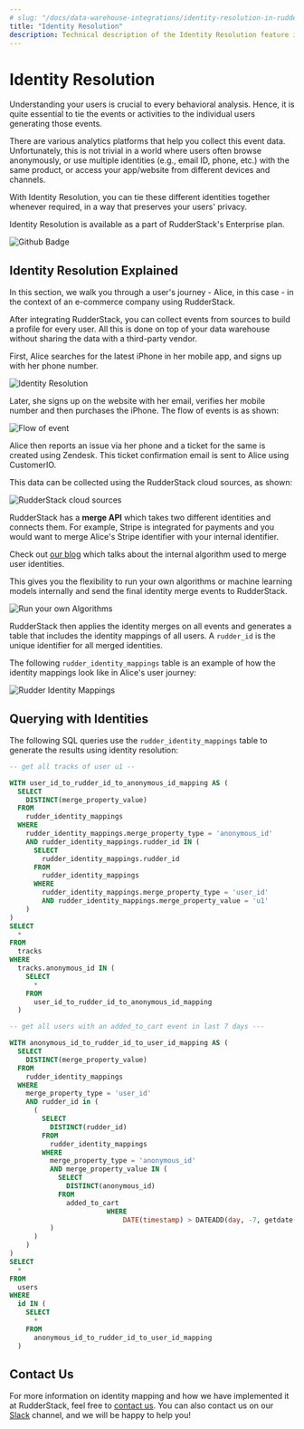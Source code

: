 ```yaml
---
# slug: "/docs/data-warehouse-integrations/identity-resolution-in-rudderstack"
title: "Identity Resolution"
description: Technical description of the Identity Resolution feature in RudderStack
---
```


# Identity Resolution

Understanding your users is crucial to every behavioral analysis. Hence, it is quite essential to tie the events or activities to the individual users generating those events.

There are various analytics platforms that help you collect this event data. Unfortunately, this is not trivial in a world where users often browse anonymously, or use multiple identities \(e.g., email ID, phone, etc.\) with the same product, or access your app/website from different devices and channels.

With Identity Resolution, you can tie these different identities together whenever required, in a way that preserves your users' privacy.

<div class="infoBlock">

Identity Resolution is available as a part of RudderStack's Enterprise plan.

</div>

<img src="https://img.shields.io/static/v1?label=PLAN&message=ENTERPRISE&color=blueviolet&style=for-the-badge" alt="Github Badge" class="githubBadge" />

## Identity Resolution Explained

In this section, we walk you through a user's journey - Alice, in this case - in the context of an e-commerce company using RudderStack.

After integrating RudderStack, you can collect events from sources to build a profile for every user. All this is done on top of your data warehouse without sharing the data with a third-party vendor.

First, Alice searches for the latest iPhone in her mobile app, and signs up with her phone number.

<img src="../../../images/assets/image (80).png" alt="Identity Resolution" />

Later, she signs up on the website with her email, verifies her mobile number and then purchases the iPhone. The flow of events is as shown:

<img src="../../../images/assets/image (93).png" alt="Flow of event" />

Alice then reports an issue via her phone and a ticket for the same is created using Zendesk. This ticket confirmation email is sent to Alice using CustomerIO.

This data can be collected using the RudderStack cloud sources, as shown:

<img src="../../../images/assets/image (12).png" alt="RudderStack cloud sources" />

RudderStack has a **merge API** which takes two different identities and connects them. For example, Stripe is integrated for payments and you would want to merge Alice's Stripe identifier with your internal identifier.

<div class="successBlock">

  Check out <a href="https://rudderstack.com/blog/identity-graph-and-identity-resolution-in-sql/">our blog</a> which talks about the internal algorithm used to merge user identities.
</div>

This gives you the flexibility to run your own algorithms or machine learning models internally and send the final identity merge events to RudderStack.

<img src="../../../images/assets/image (87).png" alt="Run your own Algorithms" />

RudderStack then applies the identity merges on all events and generates a table that includes the identity mappings of all users. A `rudder_id` is the unique identifier for all merged identities.

The following `rudder_identity_mappings` table is an example of how the identity mappings look like in Alice's user journey:

<img src="../../../images/assets/image (64).png" alt="Rudder Identity Mappings" />

## Querying with Identities

The following SQL queries use the `rudder_identity_mappings` table to generate the results using identity resolution:

```sql
-- get all tracks of user u1 --

WITH user_id_to_rudder_id_to_anonymous_id_mapping AS (
  SELECT
    DISTINCT(merge_property_value)
  FROM
    rudder_identity_mappings
  WHERE
    rudder_identity_mappings.merge_property_type = 'anonymous_id'
    AND rudder_identity_mappings.rudder_id IN (
      SELECT
        rudder_identity_mappings.rudder_id
      FROM
        rudder_identity_mappings
      WHERE
        rudder_identity_mappings.merge_property_type = 'user_id'
        AND rudder_identity_mappings.merge_property_value = 'u1'
    )
)
SELECT
  *
FROM
  tracks
WHERE
  tracks.anonymous_id IN (
    SELECT
      *
    FROM
      user_id_to_rudder_id_to_anonymous_id_mapping
  )

-- get all users with an added_to_cart event in last 7 days ---

WITH anonymous_id_to_rudder_id_to_user_id_mapping AS (
  SELECT
    DISTINCT(merge_property_value)
  FROM
    rudder_identity_mappings
  WHERE
    merge_property_type = 'user_id'
    AND rudder_id in (
      (
        SELECT
          DISTINCT(rudder_id)
        FROM
          rudder_identity_mappings
        WHERE
          merge_property_type = 'anonymous_id'
          AND merge_property_value IN (
            SELECT
              DISTINCT(anonymous_id)
            FROM
              added_to_cart
						WHERE
							DATE(timestamp) > DATEADD(day, -7, getdate())
          )
      )
    )
)
SELECT
  *
FROM
  users
WHERE
  id IN (
    SELECT
      *
    FROM
      anonymous_id_to_rudder_id_to_user_id_mapping
  )
```

## Contact Us

For more information on identity mapping and how we have implemented it at RudderStack, feel free to [contact us](mailto:%20docs@rudderstack.com). You can also contact us on our [Slack](https://rudderstack.com/join-rudderstack-slack-community) channel, and we will be happy to help you!
